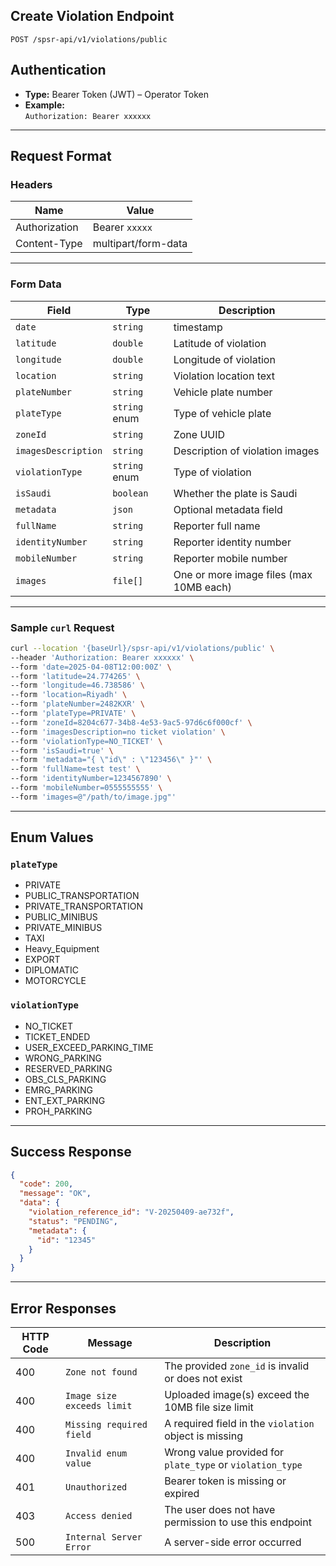 Create Violation Endpoint
----------

`POST /spsr-api/v1/violations/public`

## Authentication

- **Type:** Bearer Token (JWT) – Operator Token  
- **Example:**  
  `Authorization: Bearer xxxxxx`

---

## Request Format

### Headers

| Name          | Value               |
| ------------- | ------------------- |
| Authorization | Bearer `xxxxx`      |
| Content-Type  | multipart/form-data |

---

### Form Data

| Field                | Type           | Description                                   |
| ---------------------| -------------- | --------------------------------------------- |
| `date`               | `string`       | timestamp                                     |
| `latitude`           | `double`       | Latitude of violation                         |
| `longitude`          | `double`       | Longitude of violation                        |
| `location`           | `string`       | Violation location text                       |
| `plateNumber`        | `string`       | Vehicle plate number                          |
| `plateType`          | `string` enum  | Type of vehicle plate                         |
| `zoneId`             | `string`       | Zone UUID                                     |
| `imagesDescription`  | `string`       | Description of violation images               |
| `violationType`      | `string` enum  | Type of violation                             |
| `isSaudi`            | `boolean`      | Whether the plate is Saudi                    |
| `metadata`           | `json`         | Optional metadata field                       |
| `fullName`           | `string`       | Reporter full name                            |
| `identityNumber`     | `string`       | Reporter identity number                      |
| `mobileNumber`       | `string`       | Reporter mobile number                        |
| `images`             | `file[]`       | One or more image files (max 10MB each)       |

---

### Sample `curl` Request

```bash
curl --location '{baseUrl}/spsr-api/v1/violations/public' \
--header 'Authorization: Bearer xxxxxx' \
--form 'date=2025-04-08T12:00:00Z' \
--form 'latitude=24.774265' \
--form 'longitude=46.738586' \
--form 'location=Riyadh' \
--form 'plateNumber=2482KXR' \
--form 'plateType=PRIVATE' \
--form 'zoneId=8204c677-34b8-4e53-9ac5-97d6c6f000cf' \
--form 'imagesDescription=no ticket violation' \
--form 'violationType=NO_TICKET' \
--form 'isSaudi=true' \
--form 'metadata="{ \"id\" : \"123456\" }"' \
--form 'fullName=test test' \
--form 'identityNumber=1234567890' \
--form 'mobileNumber=0555555555' \
--form 'images=@"/path/to/image.jpg"' 
```

---

## Enum Values

### `plateType`

- PRIVATE  
- PUBLIC_TRANSPORTATION  
- PRIVATE_TRANSPORTATION  
- PUBLIC_MINIBUS  
- PRIVATE_MINIBUS  
- TAXI  
- Heavy_Equipment  
- EXPORT  
- DIPLOMATIC  
- MOTORCYCLE  

### `violationType`

- NO_TICKET  
- TICKET_ENDED  
- USER_EXCEED_PARKING_TIME  
- WRONG_PARKING  
- RESERVED_PARKING  
- OBS_CLS_PARKING  
- EMRG_PARKING  
- ENT_EXT_PARKING  
- PROH_PARKING  

---

## Success Response

```json
{
  "code": 200,
  "message": "OK",
  "data": {
    "violation_reference_id": "V-20250409-ae732f",
    "status": "PENDING",
    "metadata": {
      "id": "12345"
    }
  }
}
```

---

## Error Responses

| HTTP Code | Message                    | Description                                                            |
| --------- | -------------------------- | -----------------------------------------------------------------------|
| 400       | `Zone not found`           | The provided `zone_id` is invalid or does not exist                    |
| 400       | `Image size exceeds limit` | Uploaded image(s) exceed the 10MB file size limit                      |
| 400       | `Missing required field`   | A required field in the `violation` object is missing                  |
| 400       | `Invalid enum value`       | Wrong value provided for `plate_type` or `violation_type`              |
| 401       | `Unauthorized`             | Bearer token is missing or expired                                     |
| 403       | `Access denied`            | The user does not have permission to use this endpoint                 |
| 500       | `Internal Server Error`    | A server-side error occurred                                           |
